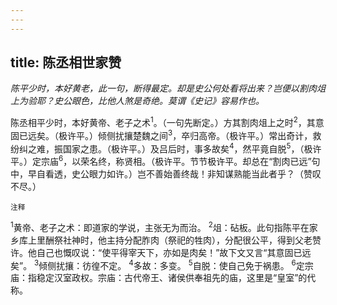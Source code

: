 ```yaml
---
---
---
```

title: 陈丞相世家赞
---



*陈平少时，本好黄老，此一句，断得最定。却是史公何处看将出来？岂便以割肉俎上为验耶？史公眼色，比他人煞是奇绝。莫谓《史记》容易作也。*

陈丞相平少时，本好黄帝、老子之术<sup>1</sup>。（一句先断定。）方其割肉俎上之时<sup>2</sup>，其意固已远矣。（极许平。）倾侧扰攘楚魏之间<sup>3</sup>，卒归高帝。（极许平。）常出奇计，救纷纠之难，振国家之患。（极许平。）及吕后时，事多故矣<sup>4</sup>，然平竟自脱<sup>5</sup>，（极许平。）定宗庙<sup>6</sup>，以荣名终，称贤相。（极许平。节节极许平。却总在“割肉已远”句中，早自看透，史公眼力如许。）岂不善始善终哉！非知谋熟能当此者乎？（赞叹不尽。）

<sup>注释</sup>

<sup>1</sup>黄帝、老子之术：即道家的学说，主张无为而治。
<sup>2</sup>俎：砧板。此句指陈平在家乡库上里酬祭社神时，他主持分配胙肉（祭祀的牲肉），分配很公平，得到父老赞许。他自己也慨叹说：“使平得宰天下，亦如是肉矣！”故下文又言“其意固已远矣”。
<sup>3</sup>倾侧扰攘：彷徨不定。
<sup>4</sup>多故：多变。
<sup>5</sup>自脱：使自己免于祸患。
<sup>6</sup>定宗庙：指稳定汉室政权。宗庙：古代帝王、诸侯供奉祖先的庙，这里是“皇室”的代称。